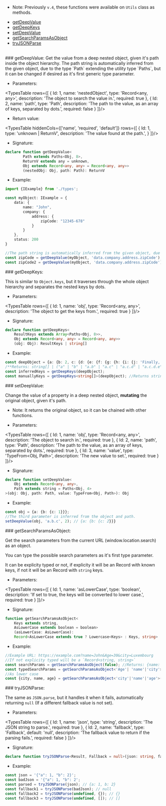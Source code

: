 
<Meta title="Helpers/Object manipulation"/>

* Note: Previously `v.4`, these functions were available on `Utils` class as methods.

- [getDeepValue](#getDeepValue)
- [getDeepKeys](#getDeepKeys)
- [setDeepValue](#setDeepValue) 
- [getSearchParamsAsObject](#getSearchParamsAsObject)
- [tryJSONParse](#tryJSONParse)

<br/>

<div id="getDeepValue"/>
### getDeepValue:
Get the value from a deep nested object, given it's path inside the object hierarchy.
The path string is automatically inferred from the given object, due to the type `Path` extending the utility type `Paths<Obj, 8>`, but it can be changed if desired as it's first generic type parameter.

* Parameters:

<TypesTable rows={[
    {
        Id: 1,
        name: 'nestedObject',
        type: 'Record<any, any>',
        description: 'The object to search the value in.',
        required: true
    },
    {
        Id: 2,
        name: 'path',
        type: 'Path',
        description: 'The path to the value, as an array of keys, separated by dots.',
        required: false
    }
]}/>

* Return value:

<TypesTable 
    hiddenCols={['name', 'required', 'default']} 
    rows={[
        {
            Id: 1,
            type: 'unknown | ReturnV',
            description: 'The value found at the path.',
        }
    ]}/>


* Signature:
```ts dark
declare function getDeepValue<
        Path extends Paths<Obj, 8>,
        ReturnV extends any = unknown,
        Obj extends Record<any, any> = Record<any, any>>
        (nestedObj: Obj, path: Path): ReturnV
```

* Example:
```ts dark
import {IExample} from './types';

const myObject: IExample = {
    data: {
        name: "John",
        company: {
            address: {
                zipCode: "12345-678"
            }
        }
    },
    status: 200
}

//The path string is automatically inferred from the given object, due to the utility type `Paths<Obj, 8>`, but it can be changed if desired as it's first generic type parameter.
const zipCode = getDeepValue(myObject, 'data.company.address.zipCode'); //Return value is unknown if not set manually.
const zipCode2 = getDeepValue(myObject, 'data.company.address.zipCode') as string; //Return type known if set manually, string.
```

<div id="getDeepKeys"/>
### getDeepKeys:

This is similar to `Object.keys`, but it traverses through the whole object hierarchy and separates the nested keys by dots.

* Parameters:

<TypesTable rows={[
    {
        Id: 1,
        name: 'obj',
        type: 'Record<any, any>',
        description: 'The object to get the keys from.',
        required: true
    }
]}/>


* Signature:
```ts dark
declare function getDeepKeys<
    ResultKeys extends Array<Paths<Obj, 8>>, 
    Obj extends Record<any, any> = Record<any, any>>
    (obj: Obj): ResultKeys | string[]
```

* Example:
```ts dark
const deepObject = {a: {b: 2, c: {d: {e: {f: {g: {h: {i: {j: 'Finally, J Value'}}}}}}}}, k: 'K value'};
/**Returns: string[] | ("a" | "b" | "a.b" | "a.c" | "a.c.d" | "a.c.d.e" | "a.c.d.e.f" | "a.c.d.e.f.g" | "a.c.d.e.f.g.h" | "a.c.d.e.f.g.h.i" | "a.c.d.e.f.g.h.i.j")[] */
const inferredKeys = getDeepKeys(deepObject);
const manuallyKeys = getDeepKeys<string[]>(deepObject); //Returns string[]
```

<div id="setDeepValue"/>
### setDeepValue:

Change the value of a property in a deep nested object, **mutating** the original object, given it's path.
* Note: It returns the original object, so it can be chained with other functions.

* Parameters:

<TypesTable rows={[
    {
        Id: 1,
        name: 'obj',
        type: 'Record<any, any>',
        description: 'The object to search in.',
        required: true
    },
    {
        Id: 2,
        name: 'path',
        type: 'Path',
        description: 'The path to the value, as an array of keys, separated by dots.',
        required: true
    },
    {
        Id: 3,
        name: 'value',
        type: 'TypeFrom<Obj, Path>',
        description: 'The new value to set.',
        required: true
    }
]}/>

* Signature:

```ts dark
declare function setDeepValue<
    Obj extends Record<any, any>,
    Path extends string = Paths<Obj, 4>
>(obj: Obj, path: Path, value: TypeFrom<Obj, Path>): Obj
```

* Example:

```ts dark
const obj = {a: {b: {c: 1}}};
//The third parameter is inferred from the object and path.
setDeepValue(obj, 'a.b.c', 2); // {a: {b: {c: 2}}}
```

<div id="getSearchParamsAsObject"/>
### getSearchParamsAsObject:

Get the search parameters from the current URL (window.location.search) as an object.

You can type the possible search parameters as it's first type parameter.

It can be explicity typed or not, if explicity it will be an Record with known keys, if not it will be an Record with `string` keys.

* Parameters:

<TypesTable rows={[
    {
        Id: 1,
        name: 'asLowerCase',
        type: 'boolean',
        description: 'If set to true, the keys will be converted to lower case.',
        required: true
    }
]}/>

* Signature:

```ts dark
function getSearchParamsAsObject<
    Keys extends string, 
    AsLowerCase extends boolean = boolean>
    (asLowerCase: AsLowerCase): 
    Record<AsLowerCase extends true ? Lowercase<Keys> : Keys, string>
```

* Example:
    
```ts dark
//Example URL: https://example.com?name=John&Age=30&city=Luxembourg
//If not explicity typed will be a `Record<string, string>`
const searchParams = getSearchParamsAsObject(false); //Returns: {name: "John", Age: "30", city: "Luxembourg"}
const typedSearchParams = getSearchParamsAsObject<'Age'| 'name'|'city'>(false); //Returns: {name: "John", Age: "30", city: "Luxembourg"}
//As lower case
const {city, name, age} = getSearchParamsAsObject<'city'|'name'|'age'>(true);
```

<div id="tryJSONParse"/>
### tryJSONParse:

The same as `JSON.parse`, but it handles it when it fails, automatically returning `null` (If a different fallback value is not set).

* Parameters:

<TypesTable rows={[
    {
        Id: 1,
        name: 'json',
        type: 'string',
        description: 'The JSON string to parse.',
        required: true
    },
    {
        Id: 2,
        name: 'fallback',
        type: 'Fallback',
        default: 'null',
        description: 'The fallback value to return if the parsing fails.',
        required: false
    }
]}/>

* Signature: 

```ts dark
declare function tryJSONParse<Result, Fallback = null>(json: string, fallbackValue?: Fallback): Result | Fallback
```

* Example:
    
```ts dark
const json = '{"a": 1, "b": 2}';
const badJson = '{"a": 1, "b": 2';
const parsed = tryJSONParse(json); // {a: 1, b: 2}
const fallback1 = tryJSONParse(badJson); // null
const fallback2 = tryJSONParse(undefined, {}); // {}
const fallback3 = tryJSONParse(undefined, []); // []
```